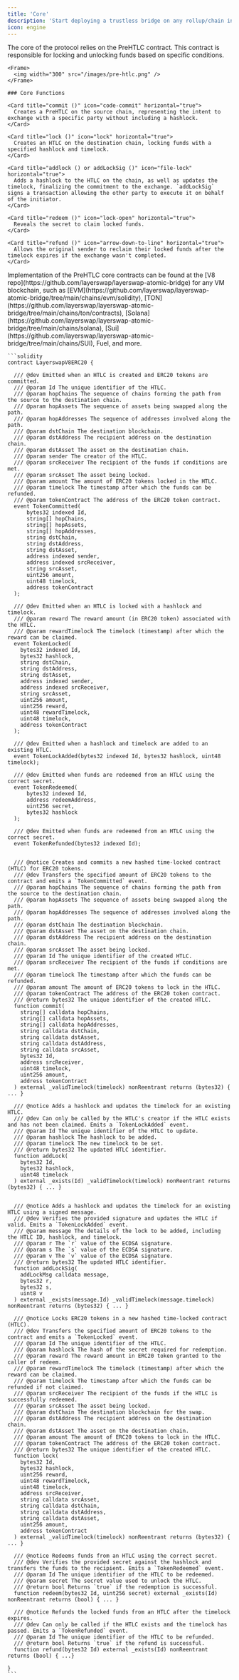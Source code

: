 ```yaml
---
title: 'Core'
description: 'Start deploying a trustless bridge on any rollup/chain in under 5 minutes'
icon: engine
---
```


<Tabs>
  <Tab title="Overview">
    The core of the protocol relies on the PreHTLC contract. This contract is responsible for locking and unlocking funds based on specific conditions.

    <Frame>
      <img width="300" src="/images/pre-htlc.png" />
    </Frame>

    ### Core Functions

    <Card title="commit ()" icon="code-commit" horizontal="true">
      Creates a PreHTLC on the source chain, representing the intent to exchange with a specific party without including a hashlock.
    </Card>

    <Card title="lock ()" icon="lock" horizontal="true">
      Creates an HTLC on the destination chain, locking funds with a specified hashlock and timelock.
    </Card>

    <Card title="addlock () or addLockSig ()" icon="file-lock" horizontal="true">
      Adds a hashlock to the HTLC on the chain, as well as updates the timelock, finalizing the commitment to the exchange. `addLockSig` signs a transaction allowing the other party to execute it on behalf of the initiator.
    </Card>

    <Card title="redeem ()" icon="lock-open" horizontal="true">
      Reveals the secret to claim locked funds.
    </Card>

    <Card title="refund ()" icon="arrow-down-to-line" horizontal="true">
      Allows the original sender to reclaim their locked funds after the timelock expires if the exchange wasn't completed.
    </Card>
  </Tab>

  <Tab title="Code">
    Implementation of the PreHTLC core contracts can be found at the [V8 repo](https://github.com/layerswap/layerswap-atomic-bridge) for any VM blockchain, such as [EVM](https://github.com/layerswap/layerswap-atomic-bridge/tree/main/chains/evm/solidity), [TON](https://github.com/layerswap/layerswap-atomic-bridge/tree/main/chains/ton/contracts), [Solana](https://github.com/layerswap/layerswap-atomic-bridge/tree/main/chains/solana), [Sui](https://github.com/layerswap/layerswap-atomic-bridge/tree/main/chains/SUI), Fuel, and more.

    ```solidity
    contract LayerswapV8ERC20 {

      /// @dev Emitted when an HTLC is created and ERC20 tokens are committed.
      /// @param Id The unique identifier of the HTLC.
      /// @param hopChains The sequence of chains forming the path from the source to the destination chain.
      /// @param hopAssets The sequence of assets being swapped along the path.
      /// @param hopAddresses The sequence of addresses involved along the path.
      /// @param dstChain The destination blockchain.
      /// @param dstAddress The recipient address on the destination chain.
      /// @param dstAsset The asset on the destination chain.
      /// @param sender The creator of the HTLC.
      /// @param srcReceiver The recipient of the funds if conditions are met.
      /// @param srcAsset The asset being locked.
      /// @param amount The amount of ERC20 tokens locked in the HTLC.
      /// @param timelock The timestamp after which the funds can be refunded.
      /// @param tokenContract The address of the ERC20 token contract.
      event TokenCommitted(
          bytes32 indexed Id,
          string[] hopChains,
          string[] hopAssets,
          string[] hopAddresses,
          string dstChain,
          string dstAddress,
          string dstAsset,
          address indexed sender,
          address indexed srcReceiver,
          string srcAsset,
          uint256 amount,
          uint48 timelock,
          address tokenContract
      );

      /// @dev Emitted when an HTLC is locked with a hashlock and timelock.
      /// @param reward The reward amount (in ERC20 token) associated with the HTLC.
      /// @param rewardTimelock The timelock (timestamp) after which the reward can be claimed.
      event TokenLocked(
        bytes32 indexed Id,
        bytes32 hashlock,
        string dstChain,
        string dstAddress,
        string dstAsset,
        address indexed sender,
        address indexed srcReceiver,
        string srcAsset,
        uint256 amount,
        uint256 reward,
        uint48 rewardTimelock,
        uint48 timelock,
        address tokenContract
      );

      /// @dev Emitted when a hashlock and timelock are added to an existing HTLC.
      event TokenLockAdded(bytes32 indexed Id, bytes32 hashlock, uint48 timelock);

      /// @dev Emitted when funds are redeemed from an HTLC using the correct secret.
      event TokenRedeemed(
          bytes32 indexed Id,
          address redeemAddress,
          uint256 secret,
          bytes32 hashlock
      );

      /// @dev Emitted when funds are redeemed from an HTLC using the correct secret.
      event TokenRefunded(bytes32 indexed Id);


      /// @notice Creates and commits a new hashed time-locked contract (HTLC) for ERC20 tokens.
      /// @dev Transfers the specified amount of ERC20 tokens to the contract and emits a `TokenCommitted` event.
      /// @param hopChains The sequence of chains forming the path from the source to the destination chain.
      /// @param hopAssets The sequence of assets being swapped along the path.
      /// @param hopAddresses The sequence of addresses involved along the path.
      /// @param dstChain The destination blockchain.
      /// @param dstAsset The asset on the destination chain.
      /// @param dstAddress The recipient address on the destination chain.
      /// @param srcAsset The asset being locked.
      /// @param Id The unique identifier of the created HTLC.
      /// @param srcReceiver The recipient of the funds if conditions are met.
      /// @param timelock The timestamp after which the funds can be refunded.
      /// @param amount The amount of ERC20 tokens to lock in the HTLC.
      /// @param tokenContract The address of the ERC20 token contract.
      /// @return bytes32 The unique identifier of the created HTLC.
      function commit(
        string[] calldata hopChains,
        string[] calldata hopAssets,
        string[] calldata hopAddresses,
        string calldata dstChain,
        string calldata dstAsset,
        string calldata dstAddress,
        string calldata srcAsset,
        bytes32 Id,
        address srcReceiver,
        uint48 timelock,
        uint256 amount,
        address tokenContract
      ) external _validTimelock(timelock) nonReentrant returns (bytes32) { ... }

      /// @notice Adds a hashlock and updates the timelock for an existing HTLC.
      /// @dev Can only be called by the HTLC's creator if the HTLC exists and has not been claimed. Emits a `TokenLockAdded` event.
      /// @param Id The unique identifier of the HTLC to update.
      /// @param hashlock The hashlock to be added.
      /// @param timelock The new timelock to be set.
      /// @return bytes32 The updated HTLC identifier.
      function addLock(
        bytes32 Id,
        bytes32 hashlock,
        uint48 timelock
      ) external _exists(Id) _validTimelock(timelock) nonReentrant returns (bytes32) { ... }


      /// @notice Adds a hashlock and updates the timelock for an existing HTLC using a signed message.
      /// @dev Verifies the provided signature and updates the HTLC if valid. Emits a `TokenLockAdded` event.
      /// @param message The details of the lock to be added, including the HTLC ID, hashlock, and timelock.
      /// @param r The `r` value of the ECDSA signature.
      /// @param s The `s` value of the ECDSA signature.
      /// @param v The `v` value of the ECDSA signature.
      /// @return bytes32 The updated HTLC identifier.
      function addLockSig(
        addLockMsg calldata message,
        bytes32 r,
        bytes32 s,
        uint8 v
      ) external _exists(message.Id) _validTimelock(message.timelock) nonReentrant returns (bytes32) { ... }

      /// @notice Locks ERC20 tokens in a new hashed time-locked contract (HTLC).
      /// @dev Transfers the specified amount of ERC20 tokens to the contract and emits a `TokenLocked` event.
      /// @param Id The unique identifier of the HTLC.
      /// @param hashlock The hash of the secret required for redemption.
      /// @param reward The reward amount in ERC20 token granted to the caller of redeem.
      /// @param rewardTimelock The timelock (timestamp) after which the reward can be claimed.
      /// @param timelock The timestamp after which the funds can be refunded if not claimed.
      /// @param srcReceiver The recipient of the funds if the HTLC is successfully redeemed.
      /// @param srcAsset The asset being locked.
      /// @param dstChain The destination blockchain for the swap.
      /// @param dstAddress The recipient address on the destination chain.
      /// @param dstAsset The asset on the destination chain.
      /// @param amount The amount of ERC20 tokens to lock in the HTLC.
      /// @param tokenContract The address of the ERC20 token contract.
      /// @return bytes32 The unique identifier of the created HTLC.
      function lock(
        bytes32 Id,
        bytes32 hashlock,
        uint256 reward,
        uint48 rewardTimelock,
        uint48 timelock,
        address srcReceiver,
        string calldata srcAsset,
        string calldata dstChain,
        string calldata dstAddress,
        string calldata dstAsset,
        uint256 amount,
        address tokenContract
      ) external _validTimelock(timelock) nonReentrant returns (bytes32) { ... }

      /// @notice Redeems funds from an HTLC using the correct secret.
      /// @dev Verifies the provided secret against the hashlock and transfers the funds to the recipient. Emits a `TokenRedeemed` event.
      /// @param Id The unique identifier of the HTLC to be redeemed.
      /// @param secret The secret value used to unlock the HTLC.
      /// @return bool Returns `true` if the redemption is successful.
      function redeem(bytes32 Id, uint256 secret) external _exists(Id) nonReentrant returns (bool) { ... }

      /// @notice Refunds the locked funds from an HTLC after the timelock expires.
      /// @dev Can only be called if the HTLC exists and the timelock has passed. Emits a `TokenRefunded` event.
      /// @param Id The unique identifier of the HTLC to be refunded.
      /// @return bool Returns `true` if the refund is successful.
      function refund(bytes32 Id) external _exists(Id) nonReentrant returns (bool) { ...}

    }
    ```
  </Tab>
</Tabs>